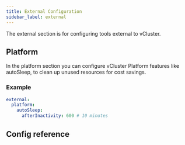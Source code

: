 ```yaml
---
title: External Configuration
sidebar_label: external
---
```



<ProAdmonition />

The external section is for configuring tools external to vCluster.

## Platform

In the platform section you can configure vCluster Platform features like autoSleep, to clean up unused resources for cost savings.

### Example

```yaml
external:
  platform:
    autoSleep:
      afterInactivity: 600 # 10 minutes
```

## Config reference

<Platform />
